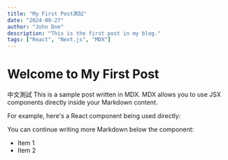 ```yaml
---
title: "My First Post測試"
date: "2024-09-27"
author: "John Doe"
description: "This is the first post in my blog."
tags: ["React", "Next.js", "MDX"]
---
```


# Welcome to My First Post 

中文測試
This is a sample post written in MDX. MDX allows you to use JSX components directly inside your Markdown content.

For example, here's a React component being used directly:

You can continue writing more Markdown below the component:

- Item 1
- Item 2

